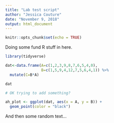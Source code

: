 ```yaml
---
title: "Lab test script"
author: "Jessica Couture"
date: "November 9, 2018"
output: html_document
---
```


```r
knitr::opts_chunk$set(echo = TRUE)
```

Doing some fund R stuff in here.

```r
library(tidyverse)

dat<-data.frame(A=c(1,2,3,9,8,7,6,5,4,0),
                B=c(1,5,9,4,12,7,5,6,4,1)) %>%
  mutate(C=B*A)

dat

# OK trying to add something?

ah_plot <- ggplot(dat, aes(x = A, y = B)) +
  geom_point(color = "black")

```

And then some random text...
